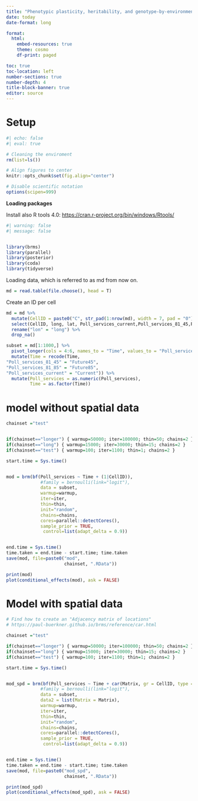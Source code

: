 ---
title: "Phenotypic plasticity, heritability, and genotype-by-environment interactions in an insect dispersal polymorphism"
date: today
date-format: long

format: 
  html: 
    embed-resources: true
    theme: cosmo
    df-print: paged

toc: true
toc-location: left
number-sections: true
number-depth: 4
title-block-banner: true
editor: source
---

# Setup

```{r}
#| echo: false
#| eval: true

# Cleaning the enviroment
rm(list=ls())

# Align figures to center
knitr::opts_chunk$set(fig.align="center")

# Disable scientific notation
options(scipen=999)

```

**Loading packages**

Install also R tools 4.0: <https://cran.r-project.org/bin/windows/Rtools/>

```{r setup}
#| warning: false
#| message: false


library(brms)
library(parallel)
library(posterior)
library(coda)
library(tidyverse)
```

Loading data, which is referred to as md from now on.

```{r}
md = read.table(file.choose(), head = T)
```

Create an ID per cell

```{r}
md = md %>% 
  mutate(CellID = paste0("C", str_pad(1:nrow(md), width = 7, pad = "0"))) %>% 
  select(CellID, long, lat, Poll_services_current,Poll_services_81_45,Poll_services_81_85) %>% 
  rename("lon" = "long") %>% 
  drop_na()

subset = md[1:1000,] %>% 
  pivot_longer(cols = 4:6, names_to = "Time", values_to = "Poll_services") %>% 
  mutate(Time = recode(Time,
"Poll_services_81_45" = "Future45",
"Poll_services_81_85" = "Future85",
"Poll_services_current" = "Current")) %>% 
  mutate(Poll_services = as.numeric(Poll_services),
         Time = as.factor(Time))
```


# model without spatial data

```{r}
chainset ="test"


if(chainset=="longer") { warmup=50000; iter=100000; thin=50; chains=2 }
if(chainset=="long") { warmup=15000; iter=30000; thin=15; chains=2 }
if(chainset=="test") { warmup=100; iter=1100; thin=1; chains=2 }

start.time = Sys.time()


mod = brm(bf(Poll_services ~ Time + (1|CellID)), 
             #family = bernoulli(link="logit"),
             data = subset,
             warmup=warmup, 
             iter=iter, 
             thin=thin, 
             init="random", 
             chains=chains, 
             cores=parallel::detectCores(), 
             sample_prior = TRUE, 
              control=list(adapt_delta = 0.9)) 


end.time = Sys.time()
time.taken = end.time - start.time; time.taken
save(mod, file=paste0("mod", 
                      chainset, ".RData"))
```
 
 
```{r}
print(mod)
plot(conditional_effects(mod), ask = FALSE)
```


# Model with spatial data

```{r}
# Find how to create an "Adjacency matrix of locations" 
# https://paul-buerkner.github.io/brms/reference/car.html

```

```{r}
chainset ="test"

if(chainset=="longer") { warmup=50000; iter=100000; thin=50; chains=2 }
if(chainset=="long") { warmup=15000; iter=30000; thin=15; chains=2 }
if(chainset=="test") { warmup=100; iter=1100; thin=1; chains=2 }

start.time = Sys.time()


mod_spd = brm(bf(Poll_services ~ Time + car(Matrix, gr = CellID, type = 'icar')), 
             #family = bernoulli(link="logit"),
             data = subset,
             data2 = list(Matrix = Matrix),
             warmup=warmup, 
             iter=iter, 
             thin=thin, 
             init="random", 
             chains=chains, 
             cores=parallel::detectCores(), 
             sample_prior = TRUE, 
              control=list(adapt_delta = 0.9)) 


end.time = Sys.time()
time.taken = end.time - start.time; time.taken
save(mod, file=paste0("mod_spd", 
                      chainset, ".RData"))
```


```{r}
print(mod_spd)
plot(conditional_effects(mod_spd), ask = FALSE)

```